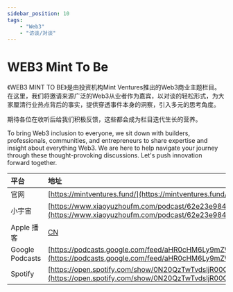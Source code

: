 ---
sidebar_position: 10
tags:
    - "Web3"
    - "访谈/对谈"
---

# WEB3 Mint To Be

《WEB3 MINT TO BE》是由投资机构Mint Ventures推出的Web3商业主题栏目。在这里，我们将邀请来源广泛的Web3从业者作为嘉宾，以对谈的轻松形式，为大家厘清行业热点背后的事实，提供穿透事件本身的洞察，引入多元的思考角度。

期待各位在收听后给我们积极反馈，这些都会成为栏目迭代生长的营养。

To bring Web3 inclusion to everyone, we sit down with builders, professionals, communities, and entrepreneurs to share expertise and insight about everything Web3.
We are here to help navigate your journey through these thought-provoking discussions. Let's push innovation forward together. 

| 平台 | 地址 |
|:--|:----|
| 官网 | [https://mintventures.fund/](https://mintventures.fund/) |
| 小宇宙 | [https://www.xiaoyuzhoufm.com/podcast/62e23e9840cec8f6079d1de5](https://www.xiaoyuzhoufm.com/podcast/62e23e9840cec8f6079d1de5) |
| Apple 播客 | [CN](https://podcasts.apple.com/cn/podcast/web3-mint-to-be/id1639466593?l=en) |
| Google Podcasts | [https://podcasts.google.com/feed/aHR0cHM6Ly9mZWVkLnh5emZtLnNwYWNlL2dlbWxoaHYzN203ZQ](https://podcasts.google.com/feed/aHR0cHM6Ly9mZWVkLnh5emZtLnNwYWNlL2dlbWxoaHYzN203ZQ) |
| Spotify | [https://open.spotify.com/show/0N20QzTwTvdsljR00QPIk9](https://open.spotify.com/show/0N20QzTwTvdsljR00QPIk9) |
